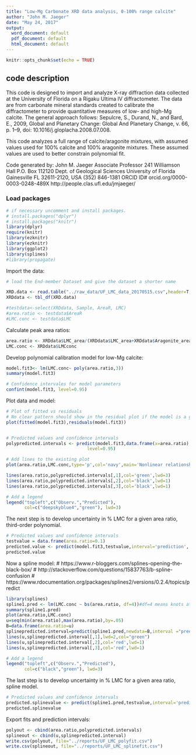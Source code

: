 ```yaml
---
title: "Low-Mg Carbonate XRD data analysis, 0-100% range calcite"
author: "John M. Jaeger"
date: "May 24, 2017"
output:
  word_document: default
  pdf_document: default
  html_document: default
---
```


```r
knitr::opts_chunk$set(echo = TRUE)
```

##  code description

This  code is designed to import and analyze X-ray diffraction data collected at the University of Florida on a Rigaku Ultima IV diffractometer. The data are from carbonate mineral standards created to calibrate the diffractometer to provide quantitative measures of low- and high-Mg calcite. The general approach follows: 
Sepulcre, S., Durand, N., and Bard, E., 2009, Global and Planetary Change: Global And Planetary Change, v. 66, p. 1–9, doi: 10.1016/j.gloplacha.2008.07.008.

This code analyzes a full range of calcite/aragonite mixtures, with assumed values used for 100% calcite and 100% aragonite mixtures. These assumed values are used to better constrain polynomial fit.

Code generated by:
John M. Jaeger
Associate Professor
241 Williamson Hall
P.O. Box 112120
Dept. of Geological Sciences
University of Florida
Gainesville FL 32611-2120, USA
(352) 846-1381
ORCID ID# orcid.org/0000-0003-0248-489X
http://people.clas.ufl.edu/jmjaeger/

### Load packages
```r
# if necessary uncomment and install packages.
# install.packages("dplyr")
# install.packages("knitr")
library(dplyr)
require(knitr)
library(ezknitr)
library(ezknitr)
library(ggplot2)
library(splines)
#library(propagate)

```


Import the data:
```r
# load the End-member Dataset and give the dataset a shorter name

XRD.data <- read.table("../raw_data/UF_LMC_data_20170515.csv",header=T,sep=",") 
XRDdata <- tbl_df(XRD.data)

#testdata<-select(XRDdata, Sample, AreaR, LMC)
#area.ratio <- testdata$AreaR
#LMC.conc <- testdata$LMC
```
Calculate peak area ratios:
```r
area.ratio <- XRDdata$LMC_area/(XRDdata$LMC_area+XRDdata$Aragonite_area)
LMC.conc <- XRDdata$LMCconc
```

Develop polynomial calibration model for low-Mg calcite:
```r
model.fit3<- lm(LMC.conc~ poly(area.ratio,3))
summary(model.fit3)

# Confidence intervales for model parameters
confint(model.fit3, level=0.95)
```


Plot data and model:
```r

# Plot of fitted vs residuals
# No clear pattern should show in the residual plot if the model is a good fit
plot(fitted(model.fit3),residuals(model.fit3))


# Predicted values and confidence intervals
polypredicted.intervals <- predict(model.fit3,data.frame(x=area.ratio),interval='prediction',
                               level=0.95)

# Add lines to the existing plot
plot(area.ratio,LMC.conc,type='p',col='navy',main='Nonlinear relationship',lwd=1)

lines(area.ratio,polypredicted.intervals[,1],col='green',lwd=3)
lines(area.ratio,polypredicted.intervals[,2],col='black',lwd=1)
lines(area.ratio,polypredicted.intervals[,3],col='black',lwd=1)

# Add a legend
legend("topleft",c("Observ.","Predicted"), 
       col=c("deepskyblue4","green"), lwd=3)
```

The next step is to develop uncertainty in % LMC for a given area ratio, third-order polynomial. 
```r
# Predicted values and confidence intervals
testvalue = data.frame(area.ratio=0.1)
predicted.value <- predict(model.fit3,testvalue,interval='prediction', level=0.95)
predicted.value
```





Now a spline model:
# https://www.r-bloggers.com/splines-opening-the-black-box/
# http://stackoverflow.com/questions/15837763/b-spline-confusion
# https://www.rdocumentation.org/packages/splines2/versions/0.2.4/topics/predict

```r
library(splines)
spline1.pred <- lm(LMC.conc ~ bs(area.ratio, df=4))#df=4 means knots at end points and quantiles of X
summary(spline1.pred)
plot(area.ratio,LMC.conc)
u=seq(min(area.ratio),max(area.ratio),by=.05)
B=data.frame(area.ratio=u)
splinepredicted.interval=predict(spline1.pred,newdata=B,interval ="prediction",level=0.95)
lines(u,splinepredicted.interval[,1],lwd=2,col="green")
lines(u,splinepredicted.interval[,2],col='red',lwd=1)
lines(u,splinepredicted.interval[,3],col='red',lwd=1)

# Add a legend
legend("topleft",c("Observ.","Predicted"), 
       col=c("black","green"), lwd=3)
```
The last step is to develop uncertainty in % LMC for a given area ratio, spline model.
```r
# Predicted values and confidence intervals
predicted.splinevalue <- predict(spline1.pred,testvalue,interval='prediction', level=0.95)
predicted.splinevalue
```
Export fits and prediction intervals:
```r
polyout <- cbind(area.ratio,polypredicted.intervals)
splineout <- cbind(u,splinepredicted.interval)
write.csv(polyout, file="../reports/UF_LMC_polyfit.csv")
write.csv(splineout, file="../reports/UF_LMC_splinefit.csv")


```

